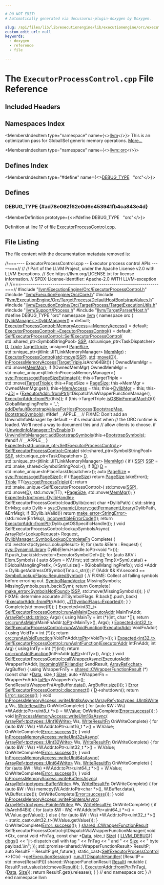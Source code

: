 ```yaml
---

# DO NOT EDIT!
# Automatically generated via docusaurus-plugin-doxygen by Doxygen.

slug: /api/files/lib/lib/executionengine/lib/executionengine/orc/executorprocesscontrol-cpp
custom_edit_url: null
keywords:
  - doxygen
  - reference
  - file

---
```





# The `ExecutorProcessControl.cpp` File Reference

<DoxygenPage pluginConfig={pluginConfig}>



## Included Headers

<IncludesList>
<IncludesListItem
  filePath="llvm/ExecutionEngine/Orc/ExecutorProcessControl.h"
  permalink="/docs/api/files/include/include/llvm/include/llvm/executionengine/include/llvm/executionengine/orc/executorprocesscontrol-h"
  isLocal="true" />
<IncludesListItem
  filePath="llvm/ExecutionEngine/Orc/Core.h"
  permalink="/docs/api/files/include/include/llvm/include/llvm/executionengine/include/llvm/executionengine/orc/core-h"
  isLocal="true" />
<IncludesListItem
  filePath="llvm/ExecutionEngine/Orc/TargetProcess/DefaultHostBootstrapValues.h"
  permalink="/docs/api/files/include/include/llvm/include/llvm/executionengine/include/llvm/executionengine/orc/include/llvm/executionengine/orc/targetprocess/defaulthostbootstrapvalues-h"
  isLocal="true" />
<IncludesListItem
  filePath="llvm/ExecutionEngine/Orc/TargetProcess/TargetExecutionUtils.h"
  permalink="/docs/api/files/include/include/llvm/include/llvm/executionengine/include/llvm/executionengine/orc/include/llvm/executionengine/orc/targetprocess/targetexecutionutils-h"
  isLocal="true" />
<IncludesListItem
  filePath="llvm/Support/Process.h"
  permalink="/docs/api/files/include/include/llvm/include/llvm/support/process-h"
  isLocal="true" />
<IncludesListItem
  filePath="llvm/TargetParser/Host.h"
  permalink="/docs/api/files/include/include/llvm/include/llvm/targetparser/host-h"
  isLocal="true" />
</IncludesList>

## Namespaces Index

<MembersIndex>

<MembersIndexItem
  type="namespace"
  name={<><a href="/docs/api/namespaces/llvm">llvm</a></>}>
This is an optimization pass for GlobalISel generic memory operations. <a href="/docs/api/namespaces/llvm/#details">More...</a>
</MembersIndexItem>

<MembersIndexItem
  type="namespace"
  name={<><a href="/docs/api/namespaces/llvm/orc">llvm::orc</a></>}>
</MembersIndexItem>

</MembersIndex>

## Defines Index

<MembersIndex>

<MembersIndexItem
  type="#define"
  name={<><a href="#ad78e062f62e0d6e453941fb4ca843e4d">DEBUG&#95;TYPE</a>&nbsp;&nbsp;&nbsp;&quot;orc&quot;</>}>
</MembersIndexItem>

</MembersIndex>


<SectionDefinition>

## Defines

### DEBUG&#95;TYPE {#ad78e062f62e0d6e453941fb4ca843e4d}

<MemberDefinition
  prototype={<>#define DEBUG&#95;TYPE&nbsp;&nbsp;&nbsp;&quot;orc&quot;</>}>

Definition at line <a href="#l00017">17</a> of file <a href="/docs/api/files/lib/lib/executionengine/lib/executionengine/orc/executorprocesscontrol-cpp">ExecutorProcessControl.cpp</a>.
</MemberDefinition>

</SectionDefinition>

## File Listing

The file content with the documentation metadata removed is:

<ProgramListing>

<Link id="l00001" /><CodeLine lineNumber="1"><span class="doxyHighlightComment">//===---- ExecutorProcessControl.cpp -- Executor process control APIs -----===//</span></CodeLine>
<Link id="l00002" /><CodeLine lineNumber="2"><span class="doxyHighlightComment">//</span></CodeLine>
<Link id="l00003" /><CodeLine lineNumber="3"><span class="doxyHighlightComment">// Part of the LLVM Project, under the Apache License v2.0 with LLVM Exceptions.</span></CodeLine>
<Link id="l00004" /><CodeLine lineNumber="4"><span class="doxyHighlightComment">// See https://llvm.org/LICENSE.txt for license information.</span></CodeLine>
<Link id="l00005" /><CodeLine lineNumber="5"><span class="doxyHighlightComment">// SPDX-License-Identifier: Apache-2.0 WITH LLVM-exception</span></CodeLine>
<Link id="l00006" /><CodeLine lineNumber="6"><span class="doxyHighlightComment">//</span></CodeLine>
<Link id="l00007" /><CodeLine lineNumber="7"><span class="doxyHighlightComment">//===----------------------------------------------------------------------===//</span></CodeLine>
<Link id="l00008" /><CodeLine lineNumber="8"></CodeLine>
<Link id="l00009" /><CodeLine lineNumber="9"><span class="doxyHighlightPreprocessor">#include &quot;<a href="/docs/api/files/include/include/llvm/include/llvm/executionengine/include/llvm/executionengine/orc/executorprocesscontrol-h">llvm/ExecutionEngine/Orc/ExecutorProcessControl.h</a>&quot;</span></CodeLine>
<Link id="l00010" /><CodeLine lineNumber="10"></CodeLine>
<Link id="l00011" /><CodeLine lineNumber="11"><span class="doxyHighlightPreprocessor">#include &quot;<a href="/docs/api/files/include/include/llvm/include/llvm/executionengine/include/llvm/executionengine/orc/core-h">llvm/ExecutionEngine/Orc/Core.h</a>&quot;</span></CodeLine>
<Link id="l00012" /><CodeLine lineNumber="12"><span class="doxyHighlightPreprocessor">#include &quot;<a href="/docs/api/files/include/include/llvm/include/llvm/executionengine/include/llvm/executionengine/orc/include/llvm/executionengine/orc/targetprocess/defaulthostbootstrapvalues-h">llvm/ExecutionEngine/Orc/TargetProcess/DefaultHostBootstrapValues.h</a>&quot;</span></CodeLine>
<Link id="l00013" /><CodeLine lineNumber="13"><span class="doxyHighlightPreprocessor">#include &quot;<a href="/docs/api/files/include/include/llvm/include/llvm/executionengine/include/llvm/executionengine/orc/include/llvm/executionengine/orc/targetprocess/targetexecutionutils-h">llvm/ExecutionEngine/Orc/TargetProcess/TargetExecutionUtils.h</a>&quot;</span></CodeLine>
<Link id="l00014" /><CodeLine lineNumber="14"><span class="doxyHighlightPreprocessor">#include &quot;<a href="/docs/api/files/include/include/llvm/include/llvm/support/process-h">llvm/Support/Process.h</a>&quot;</span></CodeLine>
<Link id="l00015" /><CodeLine lineNumber="15"><span class="doxyHighlightPreprocessor">#include &quot;<a href="/docs/api/files/include/include/llvm/include/llvm/targetparser/host-h">llvm/TargetParser/Host.h</a>&quot;</span></CodeLine>
<Link id="l00016" /><CodeLine lineNumber="16"></CodeLine>
<Link id="l00017" /><CodeLine lineNumber="17" lineLink="#ad78e062f62e0d6e453941fb4ca843e4d"><span class="doxyHighlightPreprocessor">#define DEBUG&#95;TYPE &quot;orc&quot;</span></CodeLine>
<Link id="l00018" /><CodeLine lineNumber="18"></CodeLine>
<Link id="l00019" /><CodeLine lineNumber="19"><span class="doxyHighlightKeyword">namespace </span><span class="doxyHighlight"><a href="/docs/api/namespaces/llvm">llvm</a> &#123;</span></CodeLine>
<Link id="l00020" /><CodeLine lineNumber="20"><span class="doxyHighlightKeyword">namespace </span><span class="doxyHighlight">orc &#123;</span></CodeLine>
<Link id="l00021" /><CodeLine lineNumber="21"></CodeLine>
<Link id="l00022" /><CodeLine lineNumber="22"><span class="doxyHighlight"><a href="/docs/api/classes/llvm/orc/dylibmanager/#a1d7c63537a7b64227dd10c93f59e5829">DylibManager::~DylibManager</a>() = </span><span class="doxyHighlightKeywordFlow">default</span><span class="doxyHighlight">;</span></CodeLine>
<Link id="l00023" /><CodeLine lineNumber="23"></CodeLine>
<Link id="l00024" /><CodeLine lineNumber="24"><span class="doxyHighlight"><a href="/docs/api/classes/llvm/orc/executorprocesscontrol/memoryaccess/#a8085d8511d1adf24422720dc5f8dfafe">ExecutorProcessControl::MemoryAccess::~MemoryAccess</a>() = </span><span class="doxyHighlightKeywordFlow">default</span><span class="doxyHighlight">;</span></CodeLine>
<Link id="l00025" /><CodeLine lineNumber="25"></CodeLine>
<Link id="l00026" /><CodeLine lineNumber="26"><span class="doxyHighlight"><a href="/docs/api/classes/llvm/orc/executorprocesscontrol/#afbe55d7fe25145ade3cd207703bd28b3">ExecutorProcessControl::~ExecutorProcessControl</a>() = </span><span class="doxyHighlightKeywordFlow">default</span><span class="doxyHighlight">;</span></CodeLine>
<Link id="l00027" /><CodeLine lineNumber="27"></CodeLine>
<Link id="l00028" /><CodeLine lineNumber="28" lineLink="/docs/api/classes/llvm/orc/selfexecutorprocesscontrol/#a5005b8f3deda0a47253e985ed2ca3591"><span class="doxyHighlight"><a href="/docs/api/classes/llvm/orc/selfexecutorprocesscontrol/#a5005b8f3deda0a47253e985ed2ca3591">SelfExecutorProcessControl::SelfExecutorProcessControl</a>(</span></CodeLine>
<Link id="l00029" /><CodeLine lineNumber="29"><span class="doxyHighlight">    std::shared&#95;ptr&lt;SymbolStringPool&gt; <a href="/docs/api/classes/llvm/orc/executorprocesscontrol/#a58fe1bcc0c0139d754c0d01cce3b42bf">SSP</a>, std::unique&#95;ptr&lt;TaskDispatcher&gt; <a href="/docs/api/classes/llvm/orc/executorprocesscontrol/#a30812e122ddf831a3226a84f0d5caa40">D</a>,</span></CodeLine>
<Link id="l00030" /><CodeLine lineNumber="30"><span class="doxyHighlight">    <a href="/docs/api/classes/llvm/triple">Triple</a> <a href="/docs/api/classes/llvm/orc/executorprocesscontrol/#a43e46ade7cdd5c5a944e4e0b436eebcc">TargetTriple</a>, </span><span class="doxyHighlightKeywordType">unsigned</span><span class="doxyHighlight"> <a href="/docs/api/classes/llvm/orc/executorprocesscontrol/#a887a86a6014e53f51ffede51edae5987">PageSize</a>,</span></CodeLine>
<Link id="l00031" /><CodeLine lineNumber="31"><span class="doxyHighlight">    std::unique&#95;ptr&lt;jitlink::JITLinkMemoryManager&gt; <a href="/docs/api/classes/llvm/orc/executorprocesscontrol/#a86d16d153b1dc4d9d280a7e4ceee8d5e">MemMgr</a>)</span></CodeLine>
<Link id="l00032" /><CodeLine lineNumber="32"><span class="doxyHighlight">    : <a href="/docs/api/classes/llvm/orc/executorprocesscontrol/#abb438764fe4565ba9704400b74cf38ab">ExecutorProcessControl</a>(<a href="/docs/api/namespaces/std">std</a>::<a href="/docs/api/namespaces/llvm/#abfc9c7ecf70f66901e439f7c04ef3dbb">move</a>(<a href="/docs/api/classes/llvm/orc/executorprocesscontrol/#a58fe1bcc0c0139d754c0d01cce3b42bf">SSP</a>), <a href="/docs/api/namespaces/std">std</a>::<a href="/docs/api/namespaces/llvm/#abfc9c7ecf70f66901e439f7c04ef3dbb">move</a>(<a href="/docs/api/classes/llvm/orc/executorprocesscontrol/#a30812e122ddf831a3226a84f0d5caa40">D</a>)),</span></CodeLine>
<Link id="l00033" /><CodeLine lineNumber="33"><span class="doxyHighlight">      <a href="/docs/api/classes/llvm/orc/inprocessmemoryaccess/#a2b8eaa1386313ab62e44088a6ccb6356">InProcessMemoryAccess</a>(<a href="/docs/api/classes/llvm/orc/executorprocesscontrol/#a43e46ade7cdd5c5a944e4e0b436eebcc">TargetTriple</a>.isArch64Bit()) &#123;</span></CodeLine>
<Link id="l00034" /><CodeLine lineNumber="34"></CodeLine>
<Link id="l00035" /><CodeLine lineNumber="35"><span class="doxyHighlight">  OwnedMemMgr = std::move(<a href="/docs/api/classes/llvm/orc/executorprocesscontrol/#a86d16d153b1dc4d9d280a7e4ceee8d5e">MemMgr</a>);</span></CodeLine>
<Link id="l00036" /><CodeLine lineNumber="36"><span class="doxyHighlight">  </span><span class="doxyHighlightKeywordFlow">if</span><span class="doxyHighlight"> (!OwnedMemMgr)</span></CodeLine>
<Link id="l00037" /><CodeLine lineNumber="37"><span class="doxyHighlight">    OwnedMemMgr = std::make&#95;unique&lt;jitlink::InProcessMemoryManager&gt;(</span></CodeLine>
<Link id="l00038" /><CodeLine lineNumber="38"><span class="doxyHighlight">        <a href="/docs/api/classes/llvm/sys/process/#a774becf3d10728695b270703bca011ec">sys::Process::getPageSizeEstimate</a>());</span></CodeLine>
<Link id="l00039" /><CodeLine lineNumber="39"></CodeLine>
<Link id="l00040" /><CodeLine lineNumber="40"><span class="doxyHighlight">  this-&gt;TargetTriple = std::move(<a href="/docs/api/classes/llvm/orc/executorprocesscontrol/#a43e46ade7cdd5c5a944e4e0b436eebcc">TargetTriple</a>);</span></CodeLine>
<Link id="l00041" /><CodeLine lineNumber="41"><span class="doxyHighlight">  this-&gt;PageSize = <a href="/docs/api/classes/llvm/orc/executorprocesscontrol/#a887a86a6014e53f51ffede51edae5987">PageSize</a>;</span></CodeLine>
<Link id="l00042" /><CodeLine lineNumber="42"><span class="doxyHighlight">  this-&gt;MemMgr = OwnedMemMgr.get();</span></CodeLine>
<Link id="l00043" /><CodeLine lineNumber="43"><span class="doxyHighlight">  this-&gt;<a href="/docs/api/classes/llvm/orc/executorprocesscontrol/#ad8710c264afee46f88cd003b98ae8f86">MemAccess</a> = </span><span class="doxyHighlightKeyword">this</span><span class="doxyHighlight">;</span></CodeLine>
<Link id="l00044" /><CodeLine lineNumber="44"><span class="doxyHighlight">  this-&gt;<a href="/docs/api/classes/llvm/orc/executorprocesscontrol/#ab10c2e8e258477c2c02ce7903e223df0">DylibMgr</a> = </span><span class="doxyHighlightKeyword">this</span><span class="doxyHighlight">;</span></CodeLine>
<Link id="l00045" /><CodeLine lineNumber="45"><span class="doxyHighlight">  this-&gt;<a href="/docs/api/classes/llvm/orc/executorprocesscontrol/#a408bb953a401290b10daa97f87531a37">JDI</a> = &#123;<a href="/docs/api/classes/llvm/orc/executoraddr/#a8adb0ae35f7e95c960c86cfe19bc7215">ExecutorAddr::fromPtr</a>(jitDispatchViaWrapperFunctionManager),</span></CodeLine>
<Link id="l00046" /><CodeLine lineNumber="46"><span class="doxyHighlight">               <a href="/docs/api/classes/llvm/orc/executoraddr/#a8adb0ae35f7e95c960c86cfe19bc7215">ExecutorAddr::fromPtr</a>(</span><span class="doxyHighlightKeyword">this</span><span class="doxyHighlight">)&#125;;</span></CodeLine>
<Link id="l00047" /><CodeLine lineNumber="47"></CodeLine>
<Link id="l00048" /><CodeLine lineNumber="48"><span class="doxyHighlight">  </span><span class="doxyHighlightKeywordFlow">if</span><span class="doxyHighlight"> (this-&gt;TargetTriple.<a href="/docs/api/classes/llvm/triple/#a444e46ff0a17a6c9480eb151bd42c9bc">isOSBinFormatMachO</a>())</span></CodeLine>
<Link id="l00049" /><CodeLine lineNumber="49"><span class="doxyHighlight">    GlobalManglingPrefix = </span><span class="doxyHighlightCharLiteral">&#39;&#95;&#39;</span><span class="doxyHighlight">;</span></CodeLine>
<Link id="l00050" /><CodeLine lineNumber="50"></CodeLine>
<Link id="l00051" /><CodeLine lineNumber="51"><span class="doxyHighlight">  <a href="/docs/api/namespaces/llvm/orc/#a2eb4c57e962ea964e0917f7dee774c93">addDefaultBootstrapValuesForHostProcess</a>(<a href="/docs/api/classes/llvm/orc/executorprocesscontrol/#a74714a7a45a2501fda9da5b5066425b8">BootstrapMap</a>, <a href="/docs/api/classes/llvm/orc/executorprocesscontrol/#a644afbfdc6251cffa535988ec59c259e">BootstrapSymbols</a>);</span></CodeLine>
<Link id="l00052" /><CodeLine lineNumber="52"></CodeLine>
<Link id="l00053" /><CodeLine lineNumber="53"><span class="doxyHighlightPreprocessor">#ifdef &#95;&#95;APPLE&#95;&#95;</span></CodeLine>
<Link id="l00054" /><CodeLine lineNumber="54"><span class="doxyHighlight">  </span><span class="doxyHighlightComment">// FIXME: Don&#39;t add an UnwindInfoManager by default -- it&#39;s redundant when</span></CodeLine>
<Link id="l00055" /><CodeLine lineNumber="55"><span class="doxyHighlight">  </span><span class="doxyHighlightComment">//        the ORC runtime is loaded. We&#39;ll need a way to document this and</span></CodeLine>
<Link id="l00056" /><CodeLine lineNumber="56"><span class="doxyHighlight">  </span><span class="doxyHighlightComment">//        allow clients to choose.</span></CodeLine>
<Link id="l00057" /><CodeLine lineNumber="57"><span class="doxyHighlight">  </span><span class="doxyHighlightKeywordFlow">if</span><span class="doxyHighlight"> (<a href="/docs/api/classes/llvm/orc/unwindinfomanager/#a51bab61aaf00c3a0395daa426022ada3">UnwindInfoManager::TryEnable</a>())</span></CodeLine>
<Link id="l00058" /><CodeLine lineNumber="58"><span class="doxyHighlight">    <a href="/docs/api/classes/llvm/orc/unwindinfomanager/#a6cfb7c36eddb6eeab4a0dbece2b7f21c">UnwindInfoManager::addBootstrapSymbols</a>(this-&gt;<a href="/docs/api/classes/llvm/orc/executorprocesscontrol/#a644afbfdc6251cffa535988ec59c259e">BootstrapSymbols</a>);</span></CodeLine>
<Link id="l00059" /><CodeLine lineNumber="59"><span class="doxyHighlightPreprocessor">#endif </span><span class="doxyHighlightComment">// &#95;&#95;APPLE&#95;&#95;</span></CodeLine>
<Link id="l00060" /><CodeLine lineNumber="60"><span class="doxyHighlight">&#125;</span></CodeLine>
<Link id="l00061" /><CodeLine lineNumber="61"></CodeLine>
<Link id="l00062" /><CodeLine lineNumber="62"><span class="doxyHighlight"><a href="/docs/api/classes/llvm/expected">Expected&lt;std::unique&#95;ptr&lt;SelfExecutorProcessControl&gt;</a>&gt;</span></CodeLine>
<Link id="l00063" /><CodeLine lineNumber="63" lineLink="/docs/api/classes/llvm/orc/selfexecutorprocesscontrol/#ae15684412736f37c545f8f2ec65cce56"><span class="doxyHighlight"><a href="/docs/api/classes/llvm/orc/selfexecutorprocesscontrol/#ae15684412736f37c545f8f2ec65cce56">SelfExecutorProcessControl::Create</a>(</span></CodeLine>
<Link id="l00064" /><CodeLine lineNumber="64"><span class="doxyHighlight">    std::shared&#95;ptr&lt;SymbolStringPool&gt; <a href="/docs/api/classes/llvm/orc/executorprocesscontrol/#a58fe1bcc0c0139d754c0d01cce3b42bf">SSP</a>,</span></CodeLine>
<Link id="l00065" /><CodeLine lineNumber="65"><span class="doxyHighlight">    std::unique&#95;ptr&lt;TaskDispatcher&gt; <a href="/docs/api/classes/llvm/orc/executorprocesscontrol/#a30812e122ddf831a3226a84f0d5caa40">D</a>,</span></CodeLine>
<Link id="l00066" /><CodeLine lineNumber="66"><span class="doxyHighlight">    std::unique&#95;ptr&lt;jitlink::JITLinkMemoryManager&gt; <a href="/docs/api/classes/llvm/orc/executorprocesscontrol/#a86d16d153b1dc4d9d280a7e4ceee8d5e">MemMgr</a>) &#123;</span></CodeLine>
<Link id="l00067" /><CodeLine lineNumber="67"></CodeLine>
<Link id="l00068" /><CodeLine lineNumber="68"><span class="doxyHighlight">  </span><span class="doxyHighlightKeywordFlow">if</span><span class="doxyHighlight"> (!<a href="/docs/api/classes/llvm/orc/executorprocesscontrol/#a58fe1bcc0c0139d754c0d01cce3b42bf">SSP</a>)</span></CodeLine>
<Link id="l00069" /><CodeLine lineNumber="69"><span class="doxyHighlight">    <a href="/docs/api/classes/llvm/orc/executorprocesscontrol/#a58fe1bcc0c0139d754c0d01cce3b42bf">SSP</a> = std::make&#95;shared&lt;SymbolStringPool&gt;();</span></CodeLine>
<Link id="l00070" /><CodeLine lineNumber="70"></CodeLine>
<Link id="l00071" /><CodeLine lineNumber="71"><span class="doxyHighlight">  </span><span class="doxyHighlightKeywordFlow">if</span><span class="doxyHighlight"> (!<a href="/docs/api/classes/llvm/orc/executorprocesscontrol/#a30812e122ddf831a3226a84f0d5caa40">D</a>)</span></CodeLine>
<Link id="l00072" /><CodeLine lineNumber="72"><span class="doxyHighlight">    <a href="/docs/api/classes/llvm/orc/executorprocesscontrol/#a30812e122ddf831a3226a84f0d5caa40">D</a> = std::make&#95;unique&lt;InPlaceTaskDispatcher&gt;();</span></CodeLine>
<Link id="l00073" /><CodeLine lineNumber="73"></CodeLine>
<Link id="l00074" /><CodeLine lineNumber="74"><span class="doxyHighlight">  </span><span class="doxyHighlightKeyword">auto</span><span class="doxyHighlight"> <a href="/docs/api/classes/llvm/orc/executorprocesscontrol/#a887a86a6014e53f51ffede51edae5987">PageSize</a> = <a href="/docs/api/classes/llvm/sys/process/#a2b6f374dc4eb2a7f84cc346e5630e132">sys::Process::getPageSize</a>();</span></CodeLine>
<Link id="l00075" /><CodeLine lineNumber="75"><span class="doxyHighlight">  </span><span class="doxyHighlightKeywordFlow">if</span><span class="doxyHighlight"> (!<a href="/docs/api/classes/llvm/orc/executorprocesscontrol/#a887a86a6014e53f51ffede51edae5987">PageSize</a>)</span></CodeLine>
<Link id="l00076" /><CodeLine lineNumber="76"><span class="doxyHighlight">    </span><span class="doxyHighlightKeywordFlow">return</span><span class="doxyHighlight"> <a href="/docs/api/classes/llvm/orc/executorprocesscontrol/#a887a86a6014e53f51ffede51edae5987">PageSize</a>.takeError();</span></CodeLine>
<Link id="l00077" /><CodeLine lineNumber="77"></CodeLine>
<Link id="l00078" /><CodeLine lineNumber="78"><span class="doxyHighlight">  <a href="/docs/api/classes/llvm/triple">Triple</a> TT(<a href="/docs/api/namespaces/llvm/sys/#aab375071f641a086c0d7067635ccd3dc">sys::getProcessTriple</a>());</span></CodeLine>
<Link id="l00079" /><CodeLine lineNumber="79"></CodeLine>
<Link id="l00080" /><CodeLine lineNumber="80"><span class="doxyHighlight">  </span><span class="doxyHighlightKeywordFlow">return</span><span class="doxyHighlight"> std::make&#95;unique&lt;SelfExecutorProcessControl&gt;(</span></CodeLine>
<Link id="l00081" /><CodeLine lineNumber="81"><span class="doxyHighlight">      std::move(<a href="/docs/api/classes/llvm/orc/executorprocesscontrol/#a58fe1bcc0c0139d754c0d01cce3b42bf">SSP</a>), std::move(<a href="/docs/api/classes/llvm/orc/executorprocesscontrol/#a30812e122ddf831a3226a84f0d5caa40">D</a>), std::move(TT), &#42;<a href="/docs/api/classes/llvm/orc/executorprocesscontrol/#a887a86a6014e53f51ffede51edae5987">PageSize</a>,</span></CodeLine>
<Link id="l00082" /><CodeLine lineNumber="82"><span class="doxyHighlight">      std::move(<a href="/docs/api/classes/llvm/orc/executorprocesscontrol/#a86d16d153b1dc4d9d280a7e4ceee8d5e">MemMgr</a>));</span></CodeLine>
<Link id="l00083" /><CodeLine lineNumber="83"><span class="doxyHighlight">&#125;</span></CodeLine>
<Link id="l00084" /><CodeLine lineNumber="84"></CodeLine>
<Link id="l00085" /><CodeLine lineNumber="85"><span class="doxyHighlight"><a href="/docs/api/classes/llvm/expected">Expected&lt;tpctypes::DylibHandle&gt;</a></span></CodeLine>
<Link id="l00086" /><CodeLine lineNumber="86"><span class="doxyHighlight">SelfExecutorProcessControl::loadDylib(</span><span class="doxyHighlightKeyword">const</span><span class="doxyHighlight"> </span><span class="doxyHighlightKeywordType">char</span><span class="doxyHighlight"> &#42;DylibPath) &#123;</span></CodeLine>
<Link id="l00087" /><CodeLine lineNumber="87"><span class="doxyHighlight">  std::string ErrMsg;</span></CodeLine>
<Link id="l00088" /><CodeLine lineNumber="88"><span class="doxyHighlight">  </span><span class="doxyHighlightKeyword">auto</span><span class="doxyHighlight"> Dylib = <a href="/docs/api/classes/llvm/sys/dynamiclibrary/#a5fe607fc919d5fcd00bdfded75f46643">sys::DynamicLibrary::getPermanentLibrary</a>(DylibPath, &amp;ErrMsg);</span></CodeLine>
<Link id="l00089" /><CodeLine lineNumber="89"><span class="doxyHighlight">  </span><span class="doxyHighlightKeywordFlow">if</span><span class="doxyHighlight"> (!Dylib.isValid())</span></CodeLine>
<Link id="l00090" /><CodeLine lineNumber="90"><span class="doxyHighlight">    </span><span class="doxyHighlightKeywordFlow">return</span><span class="doxyHighlight"> <a href="/docs/api/namespaces/llvm/#a9999bd897fc8a1648bd69b36fee2d357">make&#95;error&lt;StringError&gt;</a>(std::move(ErrMsg), <a href="/docs/api/namespaces/llvm/#a2b43c21951d0948b34bcf7019949032d">inconvertibleErrorCode</a>());</span></CodeLine>
<Link id="l00091" /><CodeLine lineNumber="91"><span class="doxyHighlight">  </span><span class="doxyHighlightKeywordFlow">return</span><span class="doxyHighlight"> <a href="/docs/api/classes/llvm/orc/executoraddr/#a8adb0ae35f7e95c960c86cfe19bc7215">ExecutorAddr::fromPtr</a>(Dylib.getOSSpecificHandle());</span></CodeLine>
<Link id="l00092" /><CodeLine lineNumber="92"><span class="doxyHighlight">&#125;</span></CodeLine>
<Link id="l00093" /><CodeLine lineNumber="93"></CodeLine>
<Link id="l00094" /><CodeLine lineNumber="94"><span class="doxyHighlightKeywordType">void</span><span class="doxyHighlight"> SelfExecutorProcessControl::lookupSymbolsAsync(</span></CodeLine>
<Link id="l00095" /><CodeLine lineNumber="95"><span class="doxyHighlight">    <a href="/docs/api/classes/llvm/arrayref">ArrayRef&lt;LookupRequest&gt;</a> Request,</span></CodeLine>
<Link id="l00096" /><CodeLine lineNumber="96"><span class="doxyHighlight">    <a href="/docs/api/classes/llvm/orc/dylibmanager/#ae71ec09d3b629cd60c40a90681bf09d3">DylibManager::SymbolLookupCompleteFn</a> Complete) &#123;</span></CodeLine>
<Link id="l00097" /><CodeLine lineNumber="97"><span class="doxyHighlight">  std::vector&lt;tpctypes::LookupResult&gt; R;</span></CodeLine>
<Link id="l00098" /><CodeLine lineNumber="98"></CodeLine>
<Link id="l00099" /><CodeLine lineNumber="99"><span class="doxyHighlight">  </span><span class="doxyHighlightKeywordFlow">for</span><span class="doxyHighlight"> (</span><span class="doxyHighlightKeyword">auto</span><span class="doxyHighlight"> &amp;Elem : Request) &#123;</span></CodeLine>
<Link id="l00100" /><CodeLine lineNumber="100"><span class="doxyHighlight">    <a href="/docs/api/classes/llvm/sys/dynamiclibrary">sys::DynamicLibrary</a> Dylib(Elem.Handle.toPtr&lt;</span><span class="doxyHighlightKeywordType">void</span><span class="doxyHighlight"> &#42;&gt;());</span></CodeLine>
<Link id="l00101" /><CodeLine lineNumber="101"><span class="doxyHighlight">    R.push&#95;back(std::vector&lt;ExecutorSymbolDef&gt;());</span></CodeLine>
<Link id="l00102" /><CodeLine lineNumber="102"><span class="doxyHighlight">    </span><span class="doxyHighlightKeywordFlow">for</span><span class="doxyHighlight"> (</span><span class="doxyHighlightKeyword">auto</span><span class="doxyHighlight"> &amp;KV : Elem.Symbols) &#123;</span></CodeLine>
<Link id="l00103" /><CodeLine lineNumber="103"><span class="doxyHighlight">      </span><span class="doxyHighlightKeyword">auto</span><span class="doxyHighlight"> &amp;Sym = KV.first;</span></CodeLine>
<Link id="l00104" /><CodeLine lineNumber="104"><span class="doxyHighlight">      std::string Tmp((&#42;Sym).data() + !!GlobalManglingPrefix,</span></CodeLine>
<Link id="l00105" /><CodeLine lineNumber="105"><span class="doxyHighlight">                      (&#42;Sym).size() - !!GlobalManglingPrefix);</span></CodeLine>
<Link id="l00106" /><CodeLine lineNumber="106"><span class="doxyHighlight">      </span><span class="doxyHighlightKeywordType">void</span><span class="doxyHighlight"> &#42;Addr = Dylib.getAddressOfSymbol(Tmp.c&#95;str());</span></CodeLine>
<Link id="l00107" /><CodeLine lineNumber="107"><span class="doxyHighlight">      </span><span class="doxyHighlightKeywordFlow">if</span><span class="doxyHighlight"> (!Addr &amp;&amp; KV.second == <a href="/docs/api/namespaces/llvm/orc/#a69e9511c04540297d2cff38f4645a9abaa1734373fb555ce75d3e33411f9ea827">SymbolLookupFlags::RequiredSymbol</a>) &#123;</span></CodeLine>
<Link id="l00108" /><CodeLine lineNumber="108"><span class="doxyHighlight">        </span><span class="doxyHighlightComment">// FIXME: Collect all failing symbols before erroring out.</span></CodeLine>
<Link id="l00109" /><CodeLine lineNumber="109"><span class="doxyHighlight">        <a href="/docs/api/namespaces/llvm/orc/#ac98d5bff2f1ce6c3ce250c347f7b86ee">SymbolNameVector</a> MissingSymbols;</span></CodeLine>
<Link id="l00110" /><CodeLine lineNumber="110"><span class="doxyHighlight">        MissingSymbols.push&#95;back(Sym);</span></CodeLine>
<Link id="l00111" /><CodeLine lineNumber="111"><span class="doxyHighlight">        </span><span class="doxyHighlightKeywordFlow">return</span><span class="doxyHighlight"> Complete(</span></CodeLine>
<Link id="l00112" /><CodeLine lineNumber="112"><span class="doxyHighlight">            <a href="/docs/api/namespaces/llvm/#a9999bd897fc8a1648bd69b36fee2d357">make&#95;error&lt;SymbolsNotFound&gt;</a>(<a href="/docs/api/classes/llvm/orc/executorprocesscontrol/#a58fe1bcc0c0139d754c0d01cce3b42bf">SSP</a>, std::move(MissingSymbols)));</span></CodeLine>
<Link id="l00113" /><CodeLine lineNumber="113"><span class="doxyHighlight">      &#125;</span></CodeLine>
<Link id="l00114" /><CodeLine lineNumber="114"><span class="doxyHighlight">      </span><span class="doxyHighlightComment">// FIXME: determine accurate JITSymbolFlags.</span></CodeLine>
<Link id="l00115" /><CodeLine lineNumber="115"><span class="doxyHighlight">      R.back().push&#95;back(</span></CodeLine>
<Link id="l00116" /><CodeLine lineNumber="116"><span class="doxyHighlight">          &#123;<a href="/docs/api/classes/llvm/orc/executoraddr/#a8adb0ae35f7e95c960c86cfe19bc7215">ExecutorAddr::fromPtr</a>(Addr), <a href="/docs/api/classes/llvm/jitsymbolflags/#ad509c6d010720c4f71aeac1fba93f8cbaeb59403a31ee3f63734a411e9e42ddd8">JITSymbolFlags::Exported</a>&#125;);</span></CodeLine>
<Link id="l00117" /><CodeLine lineNumber="117"><span class="doxyHighlight">    &#125;</span></CodeLine>
<Link id="l00118" /><CodeLine lineNumber="118"><span class="doxyHighlight">  &#125;</span></CodeLine>
<Link id="l00119" /><CodeLine lineNumber="119"></CodeLine>
<Link id="l00120" /><CodeLine lineNumber="120"><span class="doxyHighlight">  Complete(std::move(R));</span></CodeLine>
<Link id="l00121" /><CodeLine lineNumber="121"><span class="doxyHighlight">&#125;</span></CodeLine>
<Link id="l00122" /><CodeLine lineNumber="122"></CodeLine>
<Link id="l00123" /><CodeLine lineNumber="123"><span class="doxyHighlight">Expected&lt;int32&#95;t&gt;</span></CodeLine>
<Link id="l00124" /><CodeLine lineNumber="124" lineLink="/docs/api/classes/llvm/orc/selfexecutorprocesscontrol/#aac95e98c378e0095b769073c8f459e21"><span class="doxyHighlight"><a href="/docs/api/classes/llvm/orc/selfexecutorprocesscontrol/#aac95e98c378e0095b769073c8f459e21">SelfExecutorProcessControl::runAsMain</a>(<a href="/docs/api/classes/llvm/orc/executoraddr">ExecutorAddr</a> MainFnAddr,</span></CodeLine>
<Link id="l00125" /><CodeLine lineNumber="125"><span class="doxyHighlight">                                      <a href="/docs/api/classes/llvm/arrayref">ArrayRef&lt;std::string&gt;</a> Args) &#123;</span></CodeLine>
<Link id="l00126" /><CodeLine lineNumber="126"><span class="doxyHighlight">  </span><span class="doxyHighlightKeyword">using </span><span class="doxyHighlight">MainTy = int (&#42;)(int, </span><span class="doxyHighlightKeywordType">char</span><span class="doxyHighlight"> &#42;&#91;&#93;);</span></CodeLine>
<Link id="l00127" /><CodeLine lineNumber="127"><span class="doxyHighlight">  </span><span class="doxyHighlightKeywordFlow">return</span><span class="doxyHighlight"> <a href="/docs/api/namespaces/llvm/orc/#ae96b02ba0679637389c230e9536a40fc">orc::runAsMain</a>(MainFnAddr.<a href="/docs/api/classes/llvm/orc/executoraddr/#af5df5d5fa49d180d3ca3de567f60de79">toPtr</a>&lt;MainTy&gt;(), Args);</span></CodeLine>
<Link id="l00128" /><CodeLine lineNumber="128"><span class="doxyHighlight">&#125;</span></CodeLine>
<Link id="l00129" /><CodeLine lineNumber="129"></CodeLine>
<Link id="l00130" /><CodeLine lineNumber="130"><span class="doxyHighlight"><a href="/docs/api/classes/llvm/expected">Expected&lt;int32&#95;t&gt;</a></span></CodeLine>
<Link id="l00131" /><CodeLine lineNumber="131" lineLink="/docs/api/classes/llvm/orc/selfexecutorprocesscontrol/#a95d2cbff7443f6cf07d3c3e8f4198b37"><span class="doxyHighlight"><a href="/docs/api/classes/llvm/orc/selfexecutorprocesscontrol/#a95d2cbff7443f6cf07d3c3e8f4198b37">SelfExecutorProcessControl::runAsVoidFunction</a>(<a href="/docs/api/classes/llvm/orc/executoraddr">ExecutorAddr</a> VoidFnAddr) &#123;</span></CodeLine>
<Link id="l00132" /><CodeLine lineNumber="132"><span class="doxyHighlight">  </span><span class="doxyHighlightKeyword">using </span><span class="doxyHighlight">VoidTy = int (&#42;)();</span></CodeLine>
<Link id="l00133" /><CodeLine lineNumber="133"><span class="doxyHighlight">  </span><span class="doxyHighlightKeywordFlow">return</span><span class="doxyHighlight"> <a href="/docs/api/namespaces/llvm/orc/#a3967432b472134605de76e49e274064b">orc::runAsVoidFunction</a>(VoidFnAddr.<a href="/docs/api/classes/llvm/orc/executoraddr/#af5df5d5fa49d180d3ca3de567f60de79">toPtr</a>&lt;VoidTy&gt;());</span></CodeLine>
<Link id="l00134" /><CodeLine lineNumber="134"><span class="doxyHighlight">&#125;</span></CodeLine>
<Link id="l00135" /><CodeLine lineNumber="135"></CodeLine>
<Link id="l00136" /><CodeLine lineNumber="136"><span class="doxyHighlight"><a href="/docs/api/classes/llvm/expected">Expected&lt;int32&#95;t&gt;</a></span></CodeLine>
<Link id="l00137" /><CodeLine lineNumber="137" lineLink="/docs/api/classes/llvm/orc/selfexecutorprocesscontrol/#afccfa89bd18bf4723d4176fdcdc700e9"><span class="doxyHighlight"><a href="/docs/api/classes/llvm/orc/selfexecutorprocesscontrol/#afccfa89bd18bf4723d4176fdcdc700e9">SelfExecutorProcessControl::runAsIntFunction</a>(<a href="/docs/api/classes/llvm/orc/executoraddr">ExecutorAddr</a> IntFnAddr, </span><span class="doxyHighlightKeywordType">int</span><span class="doxyHighlight"> Arg) &#123;</span></CodeLine>
<Link id="l00138" /><CodeLine lineNumber="138"><span class="doxyHighlight">  </span><span class="doxyHighlightKeyword">using </span><span class="doxyHighlight">IntTy = int (&#42;)(int);</span></CodeLine>
<Link id="l00139" /><CodeLine lineNumber="139"><span class="doxyHighlight">  </span><span class="doxyHighlightKeywordFlow">return</span><span class="doxyHighlight"> <a href="/docs/api/namespaces/llvm/orc/#a4b98a575435b7792989794e2e617461d">orc::runAsIntFunction</a>(IntFnAddr.<a href="/docs/api/classes/llvm/orc/executoraddr/#af5df5d5fa49d180d3ca3de567f60de79">toPtr</a>&lt;IntTy&gt;(), Arg);</span></CodeLine>
<Link id="l00140" /><CodeLine lineNumber="140"><span class="doxyHighlight">&#125;</span></CodeLine>
<Link id="l00141" /><CodeLine lineNumber="141"></CodeLine>
<Link id="l00142" /><CodeLine lineNumber="142" lineLink="/docs/api/classes/llvm/orc/selfexecutorprocesscontrol/#ab3e5050d43a1deb05a2878c74eb99abd"><span class="doxyHighlightKeywordType">void</span><span class="doxyHighlight"> <a href="/docs/api/classes/llvm/orc/selfexecutorprocesscontrol/#ab3e5050d43a1deb05a2878c74eb99abd">SelfExecutorProcessControl::callWrapperAsync</a>(<a href="/docs/api/classes/llvm/orc/executoraddr">ExecutorAddr</a> WrapperFnAddr,</span></CodeLine>
<Link id="l00143" /><CodeLine lineNumber="143"><span class="doxyHighlight">                                                  <a href="/docs/api/classes/llvm/orc/executorprocesscontrol/incomingwfrhandler">IncomingWFRHandler</a> SendResult,</span></CodeLine>
<Link id="l00144" /><CodeLine lineNumber="144"><span class="doxyHighlight">                                                  <a href="/docs/api/classes/llvm/arrayref">ArrayRef&lt;char&gt;</a> ArgBuffer) &#123;</span></CodeLine>
<Link id="l00145" /><CodeLine lineNumber="145"><span class="doxyHighlight">  </span><span class="doxyHighlightKeyword">using </span><span class="doxyHighlight">WrapperFnTy =</span></CodeLine>
<Link id="l00146" /><CodeLine lineNumber="146"><span class="doxyHighlight">      <a href="/docs/api/structs/llvm/orc/shared/cwrapperfunctionresult">shared::CWrapperFunctionResult</a> (&#42;)(</span><span class="doxyHighlightKeyword">const</span><span class="doxyHighlight"> </span><span class="doxyHighlightKeywordType">char</span><span class="doxyHighlight"> &#42;<a href="/docs/api/namespaces/llvm/#aa20539e89704d20b98b97e9c3feac934">Data</a>, </span><span class="doxyHighlightKeywordType">size&#95;t</span><span class="doxyHighlight"> <a href="/docs/api/files/lib/lib/analysis/inlineorder-cpp/#a7ee6f0cb51c3b9056199e9a0001fe8c3a6f6cb72d544962fa333e2e34ce64f719">Size</a>);</span></CodeLine>
<Link id="l00147" /><CodeLine lineNumber="147"><span class="doxyHighlight">  </span><span class="doxyHighlightKeyword">auto</span><span class="doxyHighlight"> &#42;WrapperFn = WrapperFnAddr.<a href="/docs/api/classes/llvm/orc/executoraddr/#af5df5d5fa49d180d3ca3de567f60de79">toPtr</a>&lt;WrapperFnTy&gt;();</span></CodeLine>
<Link id="l00148" /><CodeLine lineNumber="148"><span class="doxyHighlight">  SendResult(WrapperFn(ArgBuffer.<a href="/docs/api/classes/llvm/arrayref/#adb9cab4abca6bf2855c882dcf79fb1cb">data</a>(), ArgBuffer.<a href="/docs/api/classes/llvm/arrayref/#a85ffb6531d4cda988ea81f18d4e56fb7">size</a>()));</span></CodeLine>
<Link id="l00149" /><CodeLine lineNumber="149"><span class="doxyHighlight">&#125;</span></CodeLine>
<Link id="l00150" /><CodeLine lineNumber="150"></CodeLine>
<Link id="l00151" /><CodeLine lineNumber="151" lineLink="/docs/api/classes/llvm/orc/selfexecutorprocesscontrol/#a70b5731dbe77edbd06e480a185fb9c6e"><span class="doxyHighlight"><a href="/docs/api/classes/llvm/error">Error</a> <a href="/docs/api/classes/llvm/orc/selfexecutorprocesscontrol/#a70b5731dbe77edbd06e480a185fb9c6e">SelfExecutorProcessControl::disconnect</a>() &#123;</span></CodeLine>
<Link id="l00152" /><CodeLine lineNumber="152"><span class="doxyHighlight">  <a href="/docs/api/classes/llvm/orc/executorprocesscontrol/#a30812e122ddf831a3226a84f0d5caa40">D</a>-&gt;shutdown();</span></CodeLine>
<Link id="l00153" /><CodeLine lineNumber="153"><span class="doxyHighlight">  </span><span class="doxyHighlightKeywordFlow">return</span><span class="doxyHighlight"> <a href="/docs/api/classes/llvm/error/#a4dfd0813c3d0e0a30439b5a3e9196b59">Error::success</a>();</span></CodeLine>
<Link id="l00154" /><CodeLine lineNumber="154"><span class="doxyHighlight">&#125;</span></CodeLine>
<Link id="l00155" /><CodeLine lineNumber="155"></CodeLine>
<Link id="l00156" /><CodeLine lineNumber="156" lineLink="/docs/api/classes/llvm/orc/inprocessmemoryaccess/#a14fa49b36b89bca87fb928aa64e76dbf"><span class="doxyHighlightKeywordType">void</span><span class="doxyHighlight"> <a href="/docs/api/classes/llvm/orc/inprocessmemoryaccess/#a14fa49b36b89bca87fb928aa64e76dbf">InProcessMemoryAccess::writeUInt8sAsync</a>(<a href="/docs/api/classes/llvm/arrayref">ArrayRef&lt;tpctypes::UInt8Write&gt;</a> Ws,</span></CodeLine>
<Link id="l00157" /><CodeLine lineNumber="157"><span class="doxyHighlight">                                             <a href="/docs/api/classes/llvm/orc/executorprocesscontrol/memoryaccess/#a9a99834468cbee16771e1a7664c0b966">WriteResultFn</a> OnWriteComplete) &#123;</span></CodeLine>
<Link id="l00158" /><CodeLine lineNumber="158"><span class="doxyHighlight">  </span><span class="doxyHighlightKeywordFlow">for</span><span class="doxyHighlight"> (</span><span class="doxyHighlightKeyword">auto</span><span class="doxyHighlight"> &amp;W : Ws)</span></CodeLine>
<Link id="l00159" /><CodeLine lineNumber="159"><span class="doxyHighlight">    &#42;W.Addr.toPtr&lt;uint8&#95;t &#42;&gt;() = W.Value;</span></CodeLine>
<Link id="l00160" /><CodeLine lineNumber="160"><span class="doxyHighlight">  OnWriteComplete(<a href="/docs/api/classes/llvm/error/#a4dfd0813c3d0e0a30439b5a3e9196b59">Error::success</a>());</span></CodeLine>
<Link id="l00161" /><CodeLine lineNumber="161"><span class="doxyHighlight">&#125;</span></CodeLine>
<Link id="l00162" /><CodeLine lineNumber="162"></CodeLine>
<Link id="l00163" /><CodeLine lineNumber="163" lineLink="/docs/api/classes/llvm/orc/inprocessmemoryaccess/#a4b22da944d53023460365031a7525703"><span class="doxyHighlightKeywordType">void</span><span class="doxyHighlight"> <a href="/docs/api/classes/llvm/orc/inprocessmemoryaccess/#a4b22da944d53023460365031a7525703">InProcessMemoryAccess::writeUInt16sAsync</a>(</span></CodeLine>
<Link id="l00164" /><CodeLine lineNumber="164"><span class="doxyHighlight">    <a href="/docs/api/classes/llvm/arrayref">ArrayRef&lt;tpctypes::UInt16Write&gt;</a> Ws, <a href="/docs/api/classes/llvm/orc/executorprocesscontrol/memoryaccess/#a9a99834468cbee16771e1a7664c0b966">WriteResultFn</a> OnWriteComplete) &#123;</span></CodeLine>
<Link id="l00165" /><CodeLine lineNumber="165"><span class="doxyHighlight">  </span><span class="doxyHighlightKeywordFlow">for</span><span class="doxyHighlight"> (</span><span class="doxyHighlightKeyword">auto</span><span class="doxyHighlight"> &amp;W : Ws)</span></CodeLine>
<Link id="l00166" /><CodeLine lineNumber="166"><span class="doxyHighlight">    &#42;W.Addr.toPtr&lt;uint16&#95;t &#42;&gt;() = W.Value;</span></CodeLine>
<Link id="l00167" /><CodeLine lineNumber="167"><span class="doxyHighlight">  OnWriteComplete(<a href="/docs/api/classes/llvm/error/#a4dfd0813c3d0e0a30439b5a3e9196b59">Error::success</a>());</span></CodeLine>
<Link id="l00168" /><CodeLine lineNumber="168"><span class="doxyHighlight">&#125;</span></CodeLine>
<Link id="l00169" /><CodeLine lineNumber="169"></CodeLine>
<Link id="l00170" /><CodeLine lineNumber="170" lineLink="/docs/api/classes/llvm/orc/inprocessmemoryaccess/#a14b80e67313b27c06584797a360185bc"><span class="doxyHighlightKeywordType">void</span><span class="doxyHighlight"> <a href="/docs/api/classes/llvm/orc/inprocessmemoryaccess/#a14b80e67313b27c06584797a360185bc">InProcessMemoryAccess::writeUInt32sAsync</a>(</span></CodeLine>
<Link id="l00171" /><CodeLine lineNumber="171"><span class="doxyHighlight">    <a href="/docs/api/classes/llvm/arrayref">ArrayRef&lt;tpctypes::UInt32Write&gt;</a> Ws, <a href="/docs/api/classes/llvm/orc/executorprocesscontrol/memoryaccess/#a9a99834468cbee16771e1a7664c0b966">WriteResultFn</a> OnWriteComplete) &#123;</span></CodeLine>
<Link id="l00172" /><CodeLine lineNumber="172"><span class="doxyHighlight">  </span><span class="doxyHighlightKeywordFlow">for</span><span class="doxyHighlight"> (</span><span class="doxyHighlightKeyword">auto</span><span class="doxyHighlight"> &amp;W : Ws)</span></CodeLine>
<Link id="l00173" /><CodeLine lineNumber="173"><span class="doxyHighlight">    &#42;W.Addr.toPtr&lt;uint32&#95;t &#42;&gt;() = W.Value;</span></CodeLine>
<Link id="l00174" /><CodeLine lineNumber="174"><span class="doxyHighlight">  OnWriteComplete(<a href="/docs/api/classes/llvm/error/#a4dfd0813c3d0e0a30439b5a3e9196b59">Error::success</a>());</span></CodeLine>
<Link id="l00175" /><CodeLine lineNumber="175"><span class="doxyHighlight">&#125;</span></CodeLine>
<Link id="l00176" /><CodeLine lineNumber="176"></CodeLine>
<Link id="l00177" /><CodeLine lineNumber="177" lineLink="/docs/api/classes/llvm/orc/inprocessmemoryaccess/#aec0b68bda47368d41602d9f70834ba0e"><span class="doxyHighlightKeywordType">void</span><span class="doxyHighlight"> <a href="/docs/api/classes/llvm/orc/inprocessmemoryaccess/#aec0b68bda47368d41602d9f70834ba0e">InProcessMemoryAccess::writeUInt64sAsync</a>(</span></CodeLine>
<Link id="l00178" /><CodeLine lineNumber="178"><span class="doxyHighlight">    <a href="/docs/api/classes/llvm/arrayref">ArrayRef&lt;tpctypes::UInt64Write&gt;</a> Ws, <a href="/docs/api/classes/llvm/orc/executorprocesscontrol/memoryaccess/#a9a99834468cbee16771e1a7664c0b966">WriteResultFn</a> OnWriteComplete) &#123;</span></CodeLine>
<Link id="l00179" /><CodeLine lineNumber="179"><span class="doxyHighlight">  </span><span class="doxyHighlightKeywordFlow">for</span><span class="doxyHighlight"> (</span><span class="doxyHighlightKeyword">auto</span><span class="doxyHighlight"> &amp;W : Ws)</span></CodeLine>
<Link id="l00180" /><CodeLine lineNumber="180"><span class="doxyHighlight">    &#42;W.Addr.toPtr&lt;uint64&#95;t &#42;&gt;() = W.Value;</span></CodeLine>
<Link id="l00181" /><CodeLine lineNumber="181"><span class="doxyHighlight">  OnWriteComplete(<a href="/docs/api/classes/llvm/error/#a4dfd0813c3d0e0a30439b5a3e9196b59">Error::success</a>());</span></CodeLine>
<Link id="l00182" /><CodeLine lineNumber="182"><span class="doxyHighlight">&#125;</span></CodeLine>
<Link id="l00183" /><CodeLine lineNumber="183"></CodeLine>
<Link id="l00184" /><CodeLine lineNumber="184" lineLink="/docs/api/classes/llvm/orc/inprocessmemoryaccess/#a8c1c2aabe1be663366f019131541ee4b"><span class="doxyHighlightKeywordType">void</span><span class="doxyHighlight"> <a href="/docs/api/classes/llvm/orc/inprocessmemoryaccess/#a8c1c2aabe1be663366f019131541ee4b">InProcessMemoryAccess::writeBuffersAsync</a>(</span></CodeLine>
<Link id="l00185" /><CodeLine lineNumber="185"><span class="doxyHighlight">    <a href="/docs/api/classes/llvm/arrayref">ArrayRef&lt;tpctypes::BufferWrite&gt;</a> Ws, <a href="/docs/api/classes/llvm/orc/executorprocesscontrol/memoryaccess/#a9a99834468cbee16771e1a7664c0b966">WriteResultFn</a> OnWriteComplete) &#123;</span></CodeLine>
<Link id="l00186" /><CodeLine lineNumber="186"><span class="doxyHighlight">  </span><span class="doxyHighlightKeywordFlow">for</span><span class="doxyHighlight"> (</span><span class="doxyHighlightKeyword">auto</span><span class="doxyHighlight"> &amp;W : Ws)</span></CodeLine>
<Link id="l00187" /><CodeLine lineNumber="187"><span class="doxyHighlight">    memcpy(W.Addr.toPtr&lt;</span><span class="doxyHighlightKeywordType">char</span><span class="doxyHighlight"> &#42;&gt;(), W.Buffer.data(), W.Buffer.size());</span></CodeLine>
<Link id="l00188" /><CodeLine lineNumber="188"><span class="doxyHighlight">  OnWriteComplete(<a href="/docs/api/classes/llvm/error/#a4dfd0813c3d0e0a30439b5a3e9196b59">Error::success</a>());</span></CodeLine>
<Link id="l00189" /><CodeLine lineNumber="189"><span class="doxyHighlight">&#125;</span></CodeLine>
<Link id="l00190" /><CodeLine lineNumber="190"></CodeLine>
<Link id="l00191" /><CodeLine lineNumber="191" lineLink="/docs/api/classes/llvm/orc/inprocessmemoryaccess/#a038b06a69e161afa168e0cf438dc9658"><span class="doxyHighlightKeywordType">void</span><span class="doxyHighlight"> <a href="/docs/api/classes/llvm/orc/inprocessmemoryaccess/#a038b06a69e161afa168e0cf438dc9658">InProcessMemoryAccess::writePointersAsync</a>(</span></CodeLine>
<Link id="l00192" /><CodeLine lineNumber="192"><span class="doxyHighlight">    <a href="/docs/api/classes/llvm/arrayref">ArrayRef&lt;tpctypes::PointerWrite&gt;</a> Ws, <a href="/docs/api/classes/llvm/orc/executorprocesscontrol/memoryaccess/#a9a99834468cbee16771e1a7664c0b966">WriteResultFn</a> OnWriteComplete) &#123;</span></CodeLine>
<Link id="l00193" /><CodeLine lineNumber="193"><span class="doxyHighlight">  </span><span class="doxyHighlightKeywordFlow">if</span><span class="doxyHighlight"> (IsArch64Bit) &#123;</span></CodeLine>
<Link id="l00194" /><CodeLine lineNumber="194"><span class="doxyHighlight">    </span><span class="doxyHighlightKeywordFlow">for</span><span class="doxyHighlight"> (</span><span class="doxyHighlightKeyword">auto</span><span class="doxyHighlight"> &amp;W : Ws)</span></CodeLine>
<Link id="l00195" /><CodeLine lineNumber="195"><span class="doxyHighlight">      &#42;W.Addr.toPtr&lt;uint64&#95;t &#42;&gt;() = W.Value.getValue();</span></CodeLine>
<Link id="l00196" /><CodeLine lineNumber="196"><span class="doxyHighlight">  &#125; </span><span class="doxyHighlightKeywordFlow">else</span><span class="doxyHighlight"> &#123;</span></CodeLine>
<Link id="l00197" /><CodeLine lineNumber="197"><span class="doxyHighlight">    </span><span class="doxyHighlightKeywordFlow">for</span><span class="doxyHighlight"> (</span><span class="doxyHighlightKeyword">auto</span><span class="doxyHighlight"> &amp;W : Ws)</span></CodeLine>
<Link id="l00198" /><CodeLine lineNumber="198"><span class="doxyHighlight">      &#42;W.Addr.toPtr&lt;uint32&#95;t &#42;&gt;() = </span><span class="doxyHighlightKeyword">static&#95;cast&lt;</span><span class="doxyHighlight">uint32&#95;t</span><span class="doxyHighlightKeyword">&gt;</span><span class="doxyHighlight">(W.Value.getValue());</span></CodeLine>
<Link id="l00199" /><CodeLine lineNumber="199"><span class="doxyHighlight">  &#125;</span></CodeLine>
<Link id="l00200" /><CodeLine lineNumber="200"></CodeLine>
<Link id="l00201" /><CodeLine lineNumber="201"><span class="doxyHighlight">  OnWriteComplete(<a href="/docs/api/classes/llvm/error/#a4dfd0813c3d0e0a30439b5a3e9196b59">Error::success</a>());</span></CodeLine>
<Link id="l00202" /><CodeLine lineNumber="202"><span class="doxyHighlight">&#125;</span></CodeLine>
<Link id="l00203" /><CodeLine lineNumber="203"></CodeLine>
<Link id="l00204" /><CodeLine lineNumber="204"><span class="doxyHighlight"><a href="/docs/api/structs/llvm/orc/shared/cwrapperfunctionresult">shared::CWrapperFunctionResult</a></span></CodeLine>
<Link id="l00205" /><CodeLine lineNumber="205"><span class="doxyHighlight">SelfExecutorProcessControl::jitDispatchViaWrapperFunctionManager(</span></CodeLine>
<Link id="l00206" /><CodeLine lineNumber="206"><span class="doxyHighlight">    </span><span class="doxyHighlightKeywordType">void</span><span class="doxyHighlight"> &#42;Ctx, </span><span class="doxyHighlightKeyword">const</span><span class="doxyHighlight"> </span><span class="doxyHighlightKeywordType">void</span><span class="doxyHighlight"> &#42;FnTag, </span><span class="doxyHighlightKeyword">const</span><span class="doxyHighlight"> </span><span class="doxyHighlightKeywordType">char</span><span class="doxyHighlight"> &#42;<a href="/docs/api/namespaces/llvm/#aa20539e89704d20b98b97e9c3feac934">Data</a>, </span><span class="doxyHighlightKeywordType">size&#95;t</span><span class="doxyHighlight"> <a href="/docs/api/files/lib/lib/analysis/inlineorder-cpp/#a7ee6f0cb51c3b9056199e9a0001fe8c3a6f6cb72d544962fa333e2e34ce64f719">Size</a>) &#123;</span></CodeLine>
<Link id="l00207" /><CodeLine lineNumber="207"></CodeLine>
<Link id="l00208" /><CodeLine lineNumber="208"><span class="doxyHighlight">  <a href="/docs/api/files/include/include/llvm/include/llvm/support/debug-h/#a196897517069dda1bdb549e24468f7d7">LLVM&#95;DEBUG</a>(&#123;</span></CodeLine>
<Link id="l00209" /><CodeLine lineNumber="209"><span class="doxyHighlight">    <a href="/docs/api/namespaces/llvm/#a7c46c742c31be54870e2038048e6b391">dbgs</a>() &lt;&lt; </span><span class="doxyHighlightStringLiteral">&quot;jit-dispatch call with tag &quot;</span><span class="doxyHighlight"> &lt;&lt; FnTag &lt;&lt; </span><span class="doxyHighlightStringLiteral">&quot; and &quot;</span><span class="doxyHighlight"> &lt;&lt; <a href="/docs/api/files/lib/lib/analysis/inlineorder-cpp/#a7ee6f0cb51c3b9056199e9a0001fe8c3a6f6cb72d544962fa333e2e34ce64f719">Size</a></span></CodeLine>
<Link id="l00210" /><CodeLine lineNumber="210"><span class="doxyHighlight">           &lt;&lt; </span><span class="doxyHighlightStringLiteral">&quot; byte payload.\\n&quot;</span><span class="doxyHighlight">;</span></CodeLine>
<Link id="l00211" /><CodeLine lineNumber="211"><span class="doxyHighlight">  &#125;);</span></CodeLine>
<Link id="l00212" /><CodeLine lineNumber="212"></CodeLine>
<Link id="l00213" /><CodeLine lineNumber="213"><span class="doxyHighlight">  std::promise&lt;shared::WrapperFunctionResult&gt; ResultP;</span></CodeLine>
<Link id="l00214" /><CodeLine lineNumber="214"><span class="doxyHighlight">  </span><span class="doxyHighlightKeyword">auto</span><span class="doxyHighlight"> ResultF = ResultP.get&#95;future();</span></CodeLine>
<Link id="l00215" /><CodeLine lineNumber="215"><span class="doxyHighlight">  </span><span class="doxyHighlightKeyword">static&#95;cast&lt;</span><span class="doxyHighlight"><a href="/docs/api/classes/llvm/orc/selfexecutorprocesscontrol/#a5005b8f3deda0a47253e985ed2ca3591">SelfExecutorProcessControl</a> &#42;</span><span class="doxyHighlightKeyword">&gt;</span><span class="doxyHighlight">(Ctx)</span></CodeLine>
<Link id="l00216" /><CodeLine lineNumber="216"><span class="doxyHighlight">      -&gt;<a href="/docs/api/classes/llvm/orc/executorprocesscontrol/#ab3631f9109f6d1422c68b7628c0a0573">getExecutionSession</a>()</span></CodeLine>
<Link id="l00217" /><CodeLine lineNumber="217"><span class="doxyHighlight">      .<a href="/docs/api/classes/llvm/orc/executionsession/#ab04dd8530994d3914c2398c5105bd74b">runJITDispatchHandler</a>(</span></CodeLine>
<Link id="l00218" /><CodeLine lineNumber="218"><span class="doxyHighlight">          &#91;ResultP = std::move(ResultP)&#93;(</span></CodeLine>
<Link id="l00219" /><CodeLine lineNumber="219"><span class="doxyHighlight">              shared::WrapperFunctionResult <a href="/docs/api/namespaces/llvm/orc/#a1448b52253eb43f8f07b7f5d94336a47a8eea62084ca7e541d918e823422bd82e">Result</a>) </span><span class="doxyHighlightKeyword">mutable</span><span class="doxyHighlight"> &#123;</span></CodeLine>
<Link id="l00220" /><CodeLine lineNumber="220"><span class="doxyHighlight">            ResultP.set&#95;value(std::move(<a href="/docs/api/namespaces/llvm/orc/#a1448b52253eb43f8f07b7f5d94336a47a8eea62084ca7e541d918e823422bd82e">Result</a>));</span></CodeLine>
<Link id="l00221" /><CodeLine lineNumber="221"><span class="doxyHighlight">          &#125;,</span></CodeLine>
<Link id="l00222" /><CodeLine lineNumber="222"><span class="doxyHighlight">          <a href="/docs/api/classes/llvm/orc/executoraddr/#a8adb0ae35f7e95c960c86cfe19bc7215">ExecutorAddr::fromPtr</a>(FnTag), &#123;<a href="/docs/api/namespaces/llvm/#aa20539e89704d20b98b97e9c3feac934">Data</a>, <a href="/docs/api/files/lib/lib/analysis/inlineorder-cpp/#a7ee6f0cb51c3b9056199e9a0001fe8c3a6f6cb72d544962fa333e2e34ce64f719">Size</a>&#125;);</span></CodeLine>
<Link id="l00223" /><CodeLine lineNumber="223"></CodeLine>
<Link id="l00224" /><CodeLine lineNumber="224"><span class="doxyHighlight">  </span><span class="doxyHighlightKeywordFlow">return</span><span class="doxyHighlight"> ResultF.get().release();</span></CodeLine>
<Link id="l00225" /><CodeLine lineNumber="225"><span class="doxyHighlight">&#125;</span></CodeLine>
<Link id="l00226" /><CodeLine lineNumber="226"></CodeLine>
<Link id="l00227" /><CodeLine lineNumber="227"><span class="doxyHighlight">&#125; </span><span class="doxyHighlightComment">// end namespace orc</span></CodeLine>
<Link id="l00228" /><CodeLine lineNumber="228"><span class="doxyHighlight">&#125; </span><span class="doxyHighlightComment">// end namespace llvm</span></CodeLine>

</ProgramListing>


</DoxygenPage>

